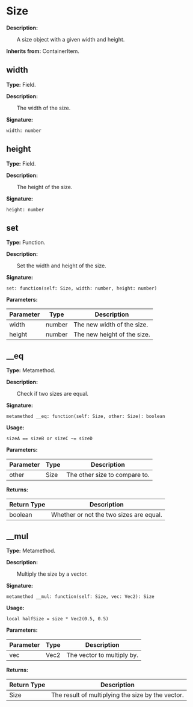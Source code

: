 
# Size

**Description:**

&emsp;&emsp;A size object with a given width and height.

**Inherits from:** ContainerItem.

## width

**Type:** Field.

**Description:**

&emsp;&emsp;The width of the size.

**Signature:**
```tl
width: number
```

## height

**Type:** Field.

**Description:**

&emsp;&emsp;The height of the size.

**Signature:**
```tl
height: number
```

## set

**Type:** Function.

**Description:**

&emsp;&emsp;Set the width and height of the size.

**Signature:**
```tl
set: function(self: Size, width: number, height: number)
```

**Parameters:**

| Parameter | Type | Description |
| --- | --- | --- |
| width | number | The new width of the size. |
| height | number | The new height of the size. |

## __eq

**Type:** Metamethod.

**Description:**

&emsp;&emsp;Check if two sizes are equal.

**Signature:**
```tl
metamethod __eq: function(self: Size, other: Size): boolean
```

**Usage:**
```tl
sizeA == sizeB or sizeC ~= sizeD
```

**Parameters:**

| Parameter | Type | Description |
| --- | --- | --- |
| other | Size | The other size to compare to. |

**Returns:**

| Return Type | Description |
| --- | --- |
| boolean | Whether or not the two sizes are equal. |

## __mul

**Type:** Metamethod.

**Description:**

&emsp;&emsp;Multiply the size by a vector.

**Signature:**
```tl
metamethod __mul: function(self: Size, vec: Vec2): Size
```

**Usage:**
```tl
local halfSize = size * Vec2(0.5, 0.5)
```

**Parameters:**

| Parameter | Type | Description |
| --- | --- | --- |
| vec | Vec2 | The vector to multiply by. |

**Returns:**

| Return Type | Description |
| --- | --- |
| Size | The result of multiplying the size by the vector. |